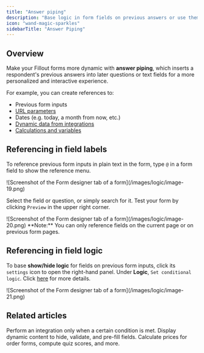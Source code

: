 ```yaml
---
title: "Answer piping"
description: "Base logic in form fields on previous answers or use them to personalize your Fillout form with answer piping. Display read only fields."
icon: "wand-magic-sparkles"
sidebarTitle: "Answer Piping"
---
```


## Overview

Make your Fillout forms more dynamic with **answer piping**, which inserts a respondent's previous answers into later questions or text fields for a more personalized and interactive experience.

For example, you can create references to:

- Previous form inputs
- [URL parameters](/url-parameters)
- Dates (e.g. today, a month from now, etc.)
- [Dynamic data from integrations](/fetch-dynamic-data)
- [Calculations and variables](/calculations)

## **Referencing in field labels**

To reference previous form inputs in plain text in the form, type `@` in a form field to show the reference menu.

<Frame style={{ width: '576px' , height: '429px' }}>
  ![Screenshot of the Form designer tab of a form](/images/logic/image-19.png)
</Frame>

Select the field or question, or simply search for it. Test your form by clicking `Preview` in the upper right corner.

<Frame style={{ width: '480px' , height: '397px' }}>
  ![Screenshot of the Form designer tab of a form](/images/logic/image-20.png)
</Frame>

<Note>
  **Note:** You can only reference fields on the current page or on previous form pages.
</Note>

## **Referencing in field logic**

To base **show/hide logic** for fields on previous form inputs, click its `settings` icon to open the right-hand panel. Under **Logic**, `Set conditional logic`. Click [here](/conditional-hiding) for more details.

<Frame style={{ width: '288px' , height: '223px' }}>
  ![Screenshot of the Form designer tab of a form](/images/logic/image-21.png)
</Frame>

## Related articles

<CardGroup cols={3}>
  <Card title="Conditional integration logic" icon="gear-complex" iconType="regular" color="#FFC738" href="/conditional-integration">
    Perform an integration only when a certain condition is met.
  </Card>
  <Card title="Use dynamic data" icon="arrow-down-right" iconType="regular" color="#FFC738" href="/fetch-dynamic-data">
    Display dynamic content to hide, validate, and pre-fill  fields.
  </Card>
  <Card title="Calculations and variables" icon="calculator-simple" iconType="regular" color="#FFC738" href="/calculations">
    Calculate prices for order forms, compute quiz scores, and more.
  </Card>
</CardGroup>
